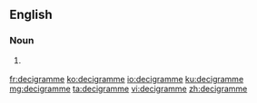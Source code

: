 ==English==

===Noun===
{{en-noun}}

# {{context|British|lang=en}} {{alternative spelling of|decigram|lang=en}}

[[fr:decigramme]]
[[ko:decigramme]]
[[io:decigramme]]
[[ku:decigramme]]
[[mg:decigramme]]
[[ta:decigramme]]
[[vi:decigramme]]
[[zh:decigramme]]